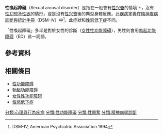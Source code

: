 '''性喚起障礙'''（Sexual arousal disorder）是指在一般會有[[性兴奋|性兴奋]]的情境下，沒有[[性幻想|性幻想]]及[[性欲|性欲]]的情形，或是沒有[[性兴奋|性兴奋]]後的典型身體反應。此[[疾病|疾病]]定義在[[精神疾病診斷與統計手冊|精神疾病診斷與統計手冊]]（DSM-IV）中<ref>DSM-IV, American Psychiatric Association 1994</ref>。此症狀和[[性慾低下症|性慾低下症]]不同。

「性喚起障礙」多半是對於女性的診斷（[[女性性功能障碍|女性性功能障碍]]），男性則會用[[勃起功能障碍|勃起功能障碍]]（ED）此一詞語。
==參考資料==
{{reflist}}

==相關條目==
*[[性功能障碍|性功能障碍]]
*[[勃起功能障碍|勃起功能障碍]]
* [[女性性功能障碍|女性性功能障碍]]
* [[性慾低下症|性慾低下症]]

{{ICD-10-F|selected = physical}}
{{med-stub}}
[[分類:心理與行為疾病|分類:心理與行為疾病]]
[[分類:性功能障礙|分類:性功能障礙]]
[[分類:性興奮|分類:性興奮]]
[[分類:精神病學診斷|分類:精神病學診斷]]